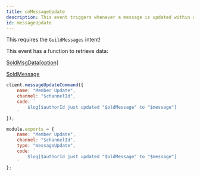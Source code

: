 ```yaml
---
title: onMessageUpdate
description: This event triggers whenever a message is updated within a guild.
id: messageUpdate
---
```



<Aside title="Intents">

This requires the `GuildMessages` intent!

</Aside>

<Aside title="Functions" type="tip">

This event has a function to retrieve data:

[$oldMsgData[option]](/functions/oldmsgdata)

[$oldMessage](/functions/oldmessage)

</Aside>

<Example>

<div slot="default">

```js
client.messageUpdateCommand({
    name: "Member Update",
    channel: "$channelId",
    code: `
        $log[$authorId just updated "$oldMessage" to "$message"]
    `
});
```

</div>
<div slot="handler">

```js
module.exports = {
    name: "Member Update",
    channel: "$channelId",
    type: "messageUpdate",
    code: `
        $log[$authorId just updated "$oldMessage" to "$message"]
    `
};
```

</div>
</Example>